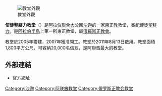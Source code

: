 {{coord|25|21|00|N|55|24|15|E|type:landmark_scale:100000_source:ruwiki|display=title}}
[[File:Церковь_ап._Филиппа_в_Шардже..JPG|教堂外觀]]

'''使徒聖腓力教堂'''（{{lang-ru|Це́рковь свято́го апо́стола Фили́ппа}}）是[[阿拉伯聯合大公國|阿拉伯聯合大公國]][[沙迦|沙迦]]的一家[[東正教|東正教]]教堂，奉祀使徒[[腓力_(使徒)|聖腓力]]。是[[阿拉伯半島|阿拉伯半島]]上第一所東正教堂，屬[[俄羅斯正教會|俄羅斯正教會]]。

教堂於2005年籌建，2007年獲准開工。教堂於2011年8月13日啟用。教堂面積1,800平方公尺，可容納20,000名信友，是阿聯酋最大的教堂。

==外部連結==
*[http://www.rus-church.ae/ 官方網址] {{Wayback|url=http://www.rus-church.ae/ |date=20211023002516 }}{{ru}}

[[Category:沙迦|Category:沙迦]]
[[Category:阿联酋教堂|Category:阿联酋教堂]]
[[Category:俄罗斯正教会教堂|Category:俄罗斯正教会教堂]]